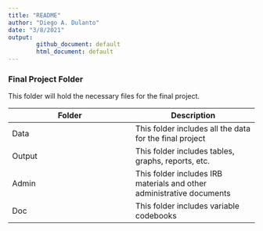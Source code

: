 ```yaml
---
title: "README"
author: "Diego A. Dulanto"
date: "3/8/2021"
output:
        github_document: default
        html_document: default
---
```


### Final Project Folder

This folder will hold the necessary files for the final project.


| Folder   | Description |
| ----------- | ----------- |
| Data     | This folder includes all the data for the final project |
| Output  | This folder includes tables, graphs, reports, etc. |
| Admin  | This folder includes IRB materials and other administrative documents |
| Doc | This folder includes variable codebooks |